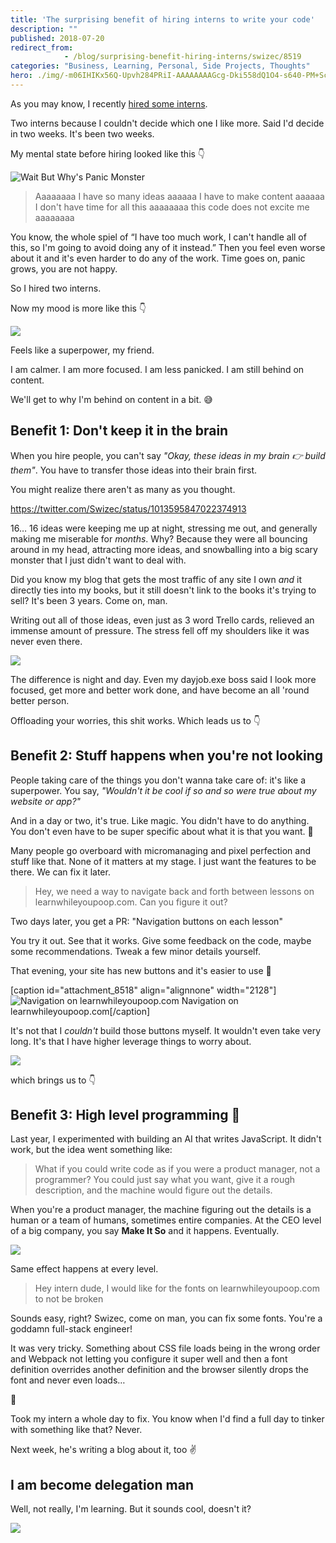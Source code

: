 ```yaml
---
title: 'The surprising benefit of hiring interns to write your code'
description: ""
published: 2018-07-20
redirect_from: 
            - /blog/surprising-benefit-hiring-interns/swizec/8519
categories: "Business, Learning, Personal, Side Projects, Thoughts"
hero: ./img/-m06IHIKx56Q-Upvh284PRiI-AAAAAAAAGcg-Dki558dQ1O4-s640-PM+Scare+2.png
---
```

As you may know, I recently [hired some interns](https://swizec.com/blog/hire-these-interns/swizec/8500).

Two interns because I couldn&#x27;t decide which one I like more. Said I&#x27;d decide in two weeks. It&#x27;s been two weeks.

My mental state before hiring looked like this 👇

![Wait But Why's Panic Monster](./img/-m06IHIKx56Q-Upvh284PRiI-AAAAAAAAGcg-Dki558dQ1O4-s640-PM+Scare+2.png)

> Aaaaaaaa I have so many ideas aaaaaa I have to make content aaaaaa I don&#x27;t have time for all this aaaaaaaa this code does not excite me aaaaaaaa

You know, the whole spiel of “I have too much work, I can&#x27;t handle all of this, so I&#x27;m going to avoid doing any of it instead.” Then you feel even worse about it and it&#x27;s even harder to do any of the work. Time goes on, panic grows, you are not happy.

So I hired two interns.

Now my mood is more like this 👇

![](./img/media-26xBENWdka2DSvvag-giphy.gif)

Feels like a superpower, my friend.

I am calmer. I am more focused. I am less panicked. I am still behind on content.

We&#x27;ll get to why I&#x27;m behind on content in a bit. 😅

## Benefit 1: Don&#x27;t keep it in the brain

When you hire people, you can&#x27;t say _&quot;Okay, these ideas in my brain 👉 build them&quot;_. You have to transfer those ideas into their brain first.

You might realize there aren&#x27;t as many as you thought.

https://twitter.com/Swizec/status/1013595847022374913

16… 16 ideas were keeping me up at night, stressing me out, and generally making me miserable for _months_. Why? Because they were all bouncing around in my head, attracting more ideas, and snowballing into a big scary monster that I just didn&#x27;t want to deal with.

Did you know my blog that gets the most traffic of any site I own _and_ it directly ties into my books, but it still doesn&#x27;t link to the books it&#x27;s trying to sell? It&#x27;s been 3 years. Come on, man.

Writing out all of those ideas, even just as 3 word Trello cards, relieved an immense amount of pressure. The stress fell off my shoulders like it was never even there.

![](./img/media-YA6dmVW0gfIw8-giphy.gif)

The difference is night and day. Even my dayjob.exe boss said I look more focused, get more and better work done, and have become an all &#x27;round better person.

Offloading your worries, this shit works. Which leads us to 👇

## Benefit 2: Stuff happens when you&#x27;re not looking

People taking care of the things you don&#x27;t wanna take care of: it&#x27;s like a superpower. You say, _&quot;Wouldn&#x27;t it be cool if so and so were true about my website or app?&quot;_

And in a day or two, it&#x27;s true. Like magic. You didn&#x27;t have to do anything. You don&#x27;t even have to be super specific about what it is that you want. 🤨

Many people go overboard with micromanaging and pixel perfection and stuff like that. None of it matters at my stage. I just want the features to be there. We can fix it later.

> Hey, we need a way to navigate back and forth between lessons on learnwhileyoupoop.com. Can you figure it out?

Two days later, you get a PR: &quot;Navigation buttons on each lesson&quot;

You try it out. See that it works. Give some feedback on the code, maybe some recommendations. Tweak a few minor details yourself.

That evening, your site has new buttons and it&#x27;s easier to use 🎉

\[caption id=&quot;attachment_8518&quot; align=&quot;alignnone&quot; width=&quot;2128&quot;]![Navigation on learnwhileyoupoop.com](./img/blog-wp-content-uploads-2018-07-screenshot.png) Navigation on learnwhileyoupoop.com\[/caption]

It&#x27;s not that I _couldn&#x27;t_ build those buttons myself. It wouldn&#x27;t even take very long. It&#x27;s that I have higher leverage things to worry about.

[![](./img/blog-wp-content-uploads-2018-07-0_gDit71HzP-KJ9JJT-1024x1022.png)](https://medium.com/@swizec/do-more-work-less-993867826355)

which brings us to 👇

## Benefit 3: High level programming 🤘

Last year, I experimented with building an AI that writes JavaScript. It didn&#x27;t work, but the idea went something like:

> What if you could write code as if you were a product manager, not a programmer? You could just say what you want, give it a rough description, and the machine would figure out the details.

When you&#x27;re a product manager, the machine figuring out the details is a human or a team of humans, sometimes entire companies. At the CEO level of a big company, you say **Make It So** and it happens. Eventually.

![](./img/media-bKnEnd65zqxfq-giphy.gif)

Same effect happens at every level.

> Hey intern dude, I would like for the fonts on learnwhileyoupoop.com to not be broken

Sounds easy, right? Swizec, come on man, you can fix some fonts. You&#x27;re a goddamn full-stack engineer!

It was very tricky. Something about CSS file loads being in the wrong order and Webpack not letting you configure it super well and then a font definition overrides another definition and the browser silently drops the font and never even loads…

🤯

Took my intern a whole day to fix. You know when I&#x27;d find a full day to tinker with something like that? Never.

Next week, he&#x27;s writing a blog about it, too ✌️

## I am become delegation man

Well, not really, I&#x27;m learning. But it sounds cool, doesn&#x27;t it?

![](./img/media-3oEjHH2CAgweWX4qnS-giphy.gif)
